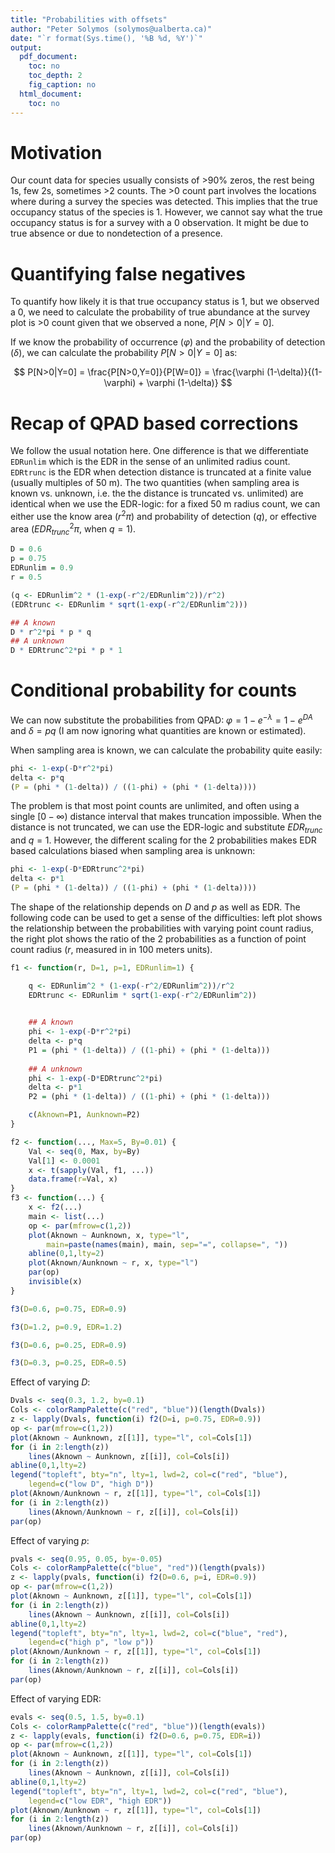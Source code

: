 ```yaml
---
title: "Probabilities with offsets"
author: "Peter Solymos (solymos@ualberta.ca)"
date: "`r format(Sys.time(), '%B %d, %Y')`"
output:
  pdf_document:
    toc: no
    toc_depth: 2
    fig_caption: no
  html_document:
    toc: no
---
```


# Motivation

Our count data for species usually consists of >90\% zeros, the rest being 1s, few 2s, sometimes >2 counts. The >0 count part involves the locations where during a survey the species was detected. This implies that the true occupancy status of the species is 1. However, we cannot say what the true occupancy status is for a survey with a 0 observation. It might be due to true absence or due to nondetection of a presence.

# Quantifying false negatives

To quantify how likely it is that true occupancy status is 1, but we observed a 0, we need to calculate the probability of true abundance at the survey plot is >0 count given that we observed a none, $P[N>0|Y=0]$.

If we know the probability of occurrence ($\varphi$) and the probability of
detection ($\delta$), we can calculate the probability $P[N>0|Y=0]$ as:

$$ P[N>0|Y=0] = \frac{P[N>0,Y=0]}{P[W=0]} = \frac{\varphi (1-\delta)}{(1-\varphi) + \varphi (1-\delta)} $$

# Recap of QPAD based corrections

We follow the usual notation here. One difference is that we differentiate `EDRunlim` which is the EDR in the sense of an unlimited radius count. `EDRtrunc` is the EDR when detection distance is truncated at a finite value (usually multiples of 50 m). The two quantities (when sampling area is known vs. unknown, i.e. the the distance is truncated vs. unlimited) are identical when we use the EDR-logic: for a fixed 50 m radius count, we can either use the know area ($r^2\pi$) and probability of detection ($q$), or effective area ($EDR_{trunc}^2\pi$, when $q=1$).

```r
D = 0.6
p = 0.75
EDRunlim = 0.9
r = 0.5

(q <- EDRunlim^2 * (1-exp(-r^2/EDRunlim^2))/r^2)
(EDRtrunc <- EDRunlim * sqrt(1-exp(-r^2/EDRunlim^2)))

## A known
D * r^2*pi * p * q
## A unknown
D * EDRtrunc^2*pi * p * 1
```

# Conditional probability for counts

We can now substitute the probabilities from QPAD: $\varphi=1-e^{-\lambda}=1-e^{DA}$ and 
$\delta=pq$ (I am now ignoring what quantities are known or estimated).

When sampling area is known, we can calculate the probability quite easily:

```r
phi <- 1-exp(-D*r^2*pi)
delta <- p*q
(P = (phi * (1-delta)) / ((1-phi) + (phi * (1-delta))))
```

The problem is that most point counts are unlimited, and often using a single $[0-\infty)$ distance interval that makes truncation impossible.
When the distance is not truncated, we can use the EDR-logic and substitute $EDR_{trunc}$ and $q=1$. However, the different scaling for the 2 probabilities makes EDR based calculations biased when sampling area is unknown:

```r
phi <- 1-exp(-D*EDRtrunc^2*pi)
delta <- p*1
(P = (phi * (1-delta)) / ((1-phi) + (phi * (1-delta))))
```

The shape of the relationship depends on $D$ and $p$ as well as EDR. The following code can be used to get a sense of the difficulties: left plot shows the relationship between the probabilities with varying point count radius, the right plot shows the ratio of the 2 probabilities as a function of point count radius ($r$, measured in in 100 meters units).

```r
f1 <- function(r, D=1, p=1, EDRunlim=1) {

    q <- EDRunlim^2 * (1-exp(-r^2/EDRunlim^2))/r^2
    EDRtrunc <- EDRunlim * sqrt(1-exp(-r^2/EDRunlim^2))
    

    ## A known
    phi <- 1-exp(-D*r^2*pi)
    delta <- p*q
    P1 = (phi * (1-delta)) / ((1-phi) + (phi * (1-delta)))
    
    ## A unknown
    phi <- 1-exp(-D*EDRtrunc^2*pi)
    delta <- p*1
    P2 = (phi * (1-delta)) / ((1-phi) + (phi * (1-delta)))

    c(Aknown=P1, Aunknown=P2)
}

f2 <- function(..., Max=5, By=0.01) {
    Val <- seq(0, Max, by=By)
    Val[1] <- 0.0001
    x <- t(sapply(Val, f1, ...))
    data.frame(r=Val, x)
}
f3 <- function(...) {
    x <- f2(...)
    main <- list(...)
    op <- par(mfrow=c(1,2))
    plot(Aknown ~ Aunknown, x, type="l",
        main=paste(names(main), main, sep="=", collapse=", "))
    abline(0,1,lty=2)
    plot(Aknown/Aunknown ~ r, x, type="l")
    par(op)
    invisible(x)
}
```

```r
f3(D=0.6, p=0.75, EDR=0.9)
```

```r
f3(D=1.2, p=0.9, EDR=1.2)
```

```r
f3(D=0.6, p=0.25, EDR=0.9)
```

```r
f3(D=0.3, p=0.25, EDR=0.5)
```

Effect of varying $D$:

```r
Dvals <- seq(0.3, 1.2, by=0.1)
Cols <- colorRampPalette(c("red", "blue"))(length(Dvals))
z <- lapply(Dvals, function(i) f2(D=i, p=0.75, EDR=0.9))
op <- par(mfrow=c(1,2))
plot(Aknown ~ Aunknown, z[[1]], type="l", col=Cols[1])
for (i in 2:length(z))
    lines(Aknown ~ Aunknown, z[[i]], col=Cols[i])
abline(0,1,lty=2)
legend("topleft", bty="n", lty=1, lwd=2, col=c("red", "blue"), 
    legend=c("low D", "high D"))
plot(Aknown/Aunknown ~ r, z[[1]], type="l", col=Cols[1])
for (i in 2:length(z))
    lines(Aknown/Aunknown ~ r, z[[i]], col=Cols[i])
par(op)
```

Effect of varying $p$:

```r
pvals <- seq(0.95, 0.05, by=-0.05)
Cols <- colorRampPalette(c("blue", "red"))(length(pvals))
z <- lapply(pvals, function(i) f2(D=0.6, p=i, EDR=0.9))
op <- par(mfrow=c(1,2))
plot(Aknown ~ Aunknown, z[[1]], type="l", col=Cols[1])
for (i in 2:length(z))
    lines(Aknown ~ Aunknown, z[[i]], col=Cols[i])
abline(0,1,lty=2)
legend("topleft", bty="n", lty=1, lwd=2, col=c("blue", "red"), 
    legend=c("high p", "low p"))
plot(Aknown/Aunknown ~ r, z[[1]], type="l", col=Cols[1])
for (i in 2:length(z))
    lines(Aknown/Aunknown ~ r, z[[i]], col=Cols[i])
par(op)
```

Effect of varying EDR:

```r
evals <- seq(0.5, 1.5, by=0.1)
Cols <- colorRampPalette(c("red", "blue"))(length(evals))
z <- lapply(evals, function(i) f2(D=0.6, p=0.75, EDR=i))
op <- par(mfrow=c(1,2))
plot(Aknown ~ Aunknown, z[[1]], type="l", col=Cols[1])
for (i in 2:length(z))
    lines(Aknown ~ Aunknown, z[[i]], col=Cols[i])
abline(0,1,lty=2)
legend("topleft", bty="n", lty=1, lwd=2, col=c("red", "blue"), 
    legend=c("low EDR", "high EDR"))
plot(Aknown/Aunknown ~ r, z[[1]], type="l", col=Cols[1])
for (i in 2:length(z))
    lines(Aknown/Aunknown ~ r, z[[i]], col=Cols[i])
par(op)
```


